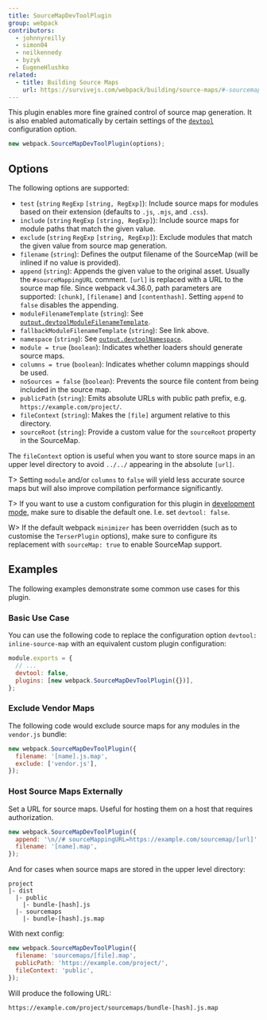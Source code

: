 ```yaml
---
title: SourceMapDevToolPlugin
group: webpack
contributors:
  - johnnyreilly
  - simon04
  - neilkennedy
  - byzyk
  - EugeneHlushko
related:
  - title: Building Source Maps
    url: https://survivejs.com/webpack/building/source-maps/#-sourcemapdevtoolplugin-and-evalsourcemapdevtoolplugin-
---
```


This plugin enables more fine grained control of source map generation. It is also enabled automatically by certain settings of the [`devtool`](/configuration/devtool/) configuration option.

```js
new webpack.SourceMapDevToolPlugin(options);
```

## Options

The following options are supported:

- `test` (`string` `RegExp` `[string, RegExp]`): Include source maps for modules based on their extension (defaults to `.js`, `.mjs`, and `.css`).
- `include` (`string` `RegExp` `[string, RegExp]`): Include source maps for module paths that match the given value.
- `exclude` (`string` `RegExp` `[string, RegExp]`): Exclude modules that match the given value from source map generation.
- `filename` (`string`): Defines the output filename of the SourceMap (will be inlined if no value is provided).
- `append` (`string`): Appends the given value to the original asset. Usually the `#sourceMappingURL` comment. `[url]` is replaced with a URL to the source map file. Since webpack v4.36.0, path parameters are supported: `[chunk]`, `[filename]` and `[contenthash]`. Setting `append` to `false` disables the appending.
- `moduleFilenameTemplate` (`string`): See [`output.devtoolModuleFilenameTemplate`](/configuration/output/#outputdevtoolmodulefilenametemplate).
- `fallbackModuleFilenameTemplate` (`string`): See link above.
- `namespace` (`string`): See [`output.devtoolNamespace`](/configuration/output/#outputdevtoolnamespace).
- `module = true` (`boolean`): Indicates whether loaders should generate source maps.
- `columns = true` (`boolean`): Indicates whether column mappings should be used.
- `noSources = false` (`boolean`): Prevents the source file content from being included in the source map.
- `publicPath` (`string`): Emits absolute URLs with public path prefix, e.g. `https://example.com/project/`.
- `fileContext` (`string`): Makes the `[file]` argument relative to this directory.
- `sourceRoot` (`string`): Provide a custom value for the `sourceRoot` property in the SourceMap.

The `fileContext` option is useful when you want to store source maps in an upper level directory to avoid `../../` appearing in the absolute `[url]`.

T> Setting `module` and/or `columns` to `false` will yield less accurate source maps but will also improve compilation performance significantly.

T> If you want to use a custom configuration for this plugin in [development mode](/configuration/mode/#mode-development), make sure to disable the default one. I.e. set `devtool: false`.

W> If the default webpack `minimizer` has been overridden (such as to customise the `TerserPlugin` options), make sure to configure its replacement with `sourceMap: true` to enable SourceMap support.

## Examples

The following examples demonstrate some common use cases for this plugin.

### Basic Use Case

You can use the following code to replace the configuration option `devtool: inline-source-map` with an equivalent custom plugin configuration:

```js
module.exports = {
  // ...
  devtool: false,
  plugins: [new webpack.SourceMapDevToolPlugin({})],
};
```

### Exclude Vendor Maps

The following code would exclude source maps for any modules in the `vendor.js` bundle:

```js
new webpack.SourceMapDevToolPlugin({
  filename: '[name].js.map',
  exclude: ['vendor.js'],
});
```

### Host Source Maps Externally

Set a URL for source maps. Useful for hosting them on a host that requires authorization.

```js
new webpack.SourceMapDevToolPlugin({
  append: '\n//# sourceMappingURL=https://example.com/sourcemap/[url]',
  filename: '[name].map',
});
```

And for cases when source maps are stored in the upper level directory:

```code
project
|- dist
  |- public
    |- bundle-[hash].js
  |- sourcemaps
    |- bundle-[hash].js.map
```

With next config:

```js
new webpack.SourceMapDevToolPlugin({
  filename: 'sourcemaps/[file].map',
  publicPath: 'https://example.com/project/',
  fileContext: 'public',
});
```

Will produce the following URL:

```code
https://example.com/project/sourcemaps/bundle-[hash].js.map
```
